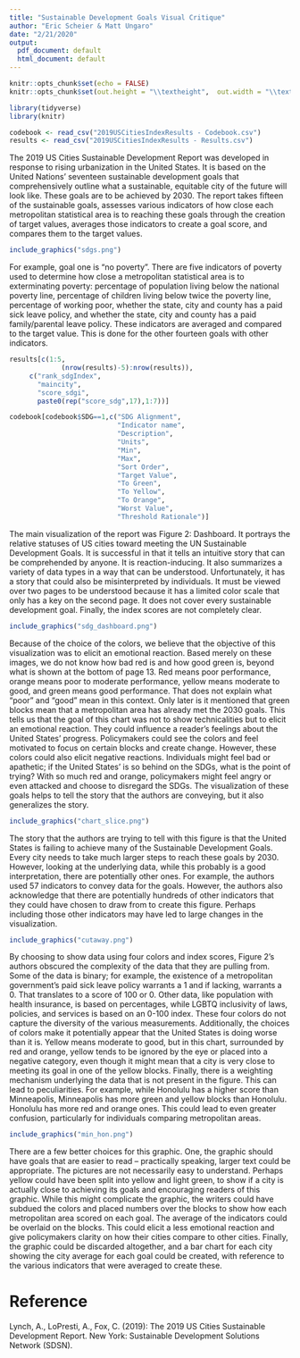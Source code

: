 ```yaml
---
title: "Sustainable Development Goals Visual Critique"
author: "Eric Scheier & Matt Ungaro"
date: "2/21/2020"
output:
  pdf_document: default
  html_document: default
---
```


```r
knitr::opts_chunk$set(echo = FALSE)
knitr::opts_chunk$set(out.height = "\\textheight",  out.width = "\\textwidth")

library(tidyverse)
library(knitr)

codebook <- read_csv("2019USCitiesIndexResults - Codebook.csv")
results <- read_csv("2019USCitiesIndexResults - Results.csv")
```

The 2019 US Cities Sustainable Development Report was developed in response to rising urbanization in the United States. It is based on the United Nations’ seventeen sustainable development goals that comprehensively outline what a sustainable, equitable city of the future will look like. These goals are to be achieved by 2030. The report takes fifteen of the sustainable goals, assesses various indicators of how close each metropolitan statistical area is to reaching these goals through the creation of target values, averages those indicators to create a goal score, and compares them to the target values.

```r
include_graphics("sdgs.png")
```

For example, goal one is “no poverty”. There are five indicators of poverty used to determine how close a metropolitan statistical area is to exterminating poverty: percentage of population living below the national poverty line, percentage of children living below twice the poverty line, percentage of working poor, whether the state, city and county has a paid sick leave policy, and whether the state, city and county has a paid family/parental leave policy. These indicators are averaged and compared to the target value. This is done for the other fourteen goals with other indicators.

```r
results[c(1:5,
             (nrow(results)-5):nrow(results)),
     c("rank_sdgIndex", 
       "maincity", 
       "score_sdgi", 
       paste0(rep("score_sdg",17),1:7))]
```

```r
codebook[codebook$SDG==1,c("SDG Alignment",
                           "Indicator name",
                           "Description",
                           "Units",
                           "Min",
                           "Max",
                           "Sort Order",
                           "Target Value",
                           "To Green",
                           "To Yellow",
                           "To Orange",
                           "Worst Value",
                           "Threshold Rationale")]
```


The main visualization of the report was Figure 2: Dashboard. It portrays the relative statuses of US cities toward meeting the UN Sustainable Development Goals. It is successful in that it tells an intuitive story that can be comprehended by anyone. It is reaction-inducing. It also summarizes a variety of data types in a way that can be understood. Unfortunately, it has a story that could also be misinterpreted by individuals. It must be viewed over two pages to be understood because it has a limited color scale that only has a key on the second page. It does not cover every sustainable development goal. Finally, the index scores are not completely clear.

```r
include_graphics("sdg_dashboard.png")
```

Because of the choice of the colors, we believe that the objective of this visualization was to elicit an emotional reaction. Based merely on these images, we do not know how bad red is and how good green is, beyond what is shown at the bottom of page 13. Red means poor performance, orange means poor to moderate performance, yellow means moderate to good, and green means good performance. That does not explain what “poor” and “good” mean in this context. Only later is it mentioned that green blocks mean that a metropolitan area has already met the 2030 goals. This tells us that the goal of this chart was not to show technicalities but to elicit an emotional reaction. They could influence a reader’s feelings about the United States’ progress. Policymakers could see the colors and feel motivated to focus on certain blocks and create change. However, these colors could also elicit negative reactions. Individuals might feel bad or apathetic; if the United States’ is so behind on the SDGs, what is the point of trying? With so much red and orange, policymakers might feel angry or even attacked and choose to disregard the SDGs. The visualization of these goals helps to tell the story that the authors are conveying, but it also generalizes the story.

```r
include_graphics("chart_slice.png")
```

The story that the authors are trying to tell with this figure is that the United States is failing to achieve many of the Sustainable Development Goals. Every city needs to take much larger steps to reach these goals by 2030. However, looking at the underlying data, while this probably is a good interpretation, there are potentially other ones. For example, the authors used 57 indicators to convey data for the goals. However, the authors also acknowledge that there are potentially hundreds of other indicators that they could have chosen to draw from to create this figure. Perhaps including those other indicators may have led to large changes in the visualization.

```r
include_graphics("cutaway.png")
```


By choosing to show data using four colors and index scores, Figure 2’s authors obscured the complexity of the data that they are pulling from. Some of the data is binary; for example, the existence of a metropolitan government’s paid sick leave policy warrants a 1 and if lacking, warrants a 0. That translates to a score of 100 or 0. Other data, like population with health insurance, is based on percentages, while LGBTQ inclusivity of laws, policies, and services is based on an 0-100 index. These four colors do not capture the diversity of the various measurements. Additionally, the choices of colors make it potentially appear that the United States is doing worse than it is. Yellow means moderate to good, but in this chart, surrounded by red and orange, yellow tends to be ignored by the eye or placed into a negative category, even though it might mean that a city is very close to meeting its goal in one of the yellow blocks. Finally, there is a weighting mechanism underlying the data that is not present in the figure. This can lead to peculiarities. For example, while Honolulu has a higher score than Minneapolis, Minneapolis has more green and yellow blocks than Honolulu. Honolulu has more red and orange ones. This could lead to even greater confusion, particularly for individuals comparing metropolitan areas.

```r
include_graphics("min_hon.png")
```

There are a few better choices for this graphic. One, the graphic should have goals that are easier to read – practically speaking, larger text could be appropriate. The pictures are not necessarily easy to understand. Perhaps yellow could have been split into yellow and light green, to show if a city is actually close to achieving its goals and encouraging readers of this graphic. While this might complicate the graphic, the writers could have subdued the colors and placed numbers over the blocks to show how each metropolitan area scored on each goal. The average of the indicators could be overlaid on the blocks. This could elicit a less emotional reaction and give policymakers clarity on how their cities compare to other cities. Finally, the graphic could be discarded altogether, and a bar chart for each city showing the city average for each goal could be created, with reference to the various indicators that were averaged to create these.

# Reference

Lynch, A., LoPresti, A., Fox, C. (2019): The 2019 US Cities Sustainable Development Report.
New York: Sustainable Development Solutions Network (SDSN).